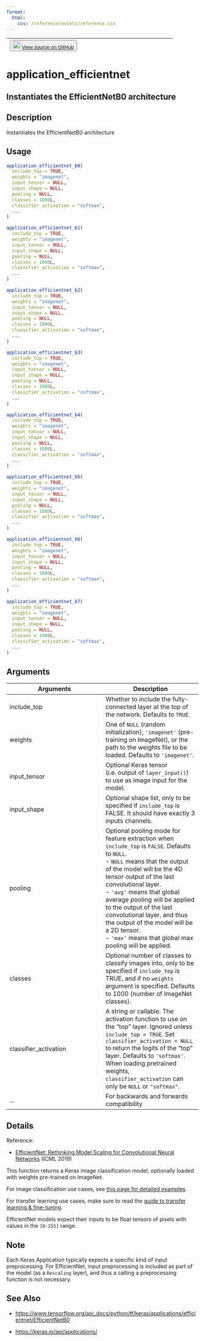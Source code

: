 ```yaml
---
format:
  html:
    css: /reference/assets/reference.css
---
```


| <button class="button"> ![](/reference/assets/GitHub-Mark-32px.png){width="20"} [View source on GitHub](https://github.com/rstudio/keras//blob/main/R/applications.R#L987) </button> |
|:------------------------------:|:--------------------------------------:|

# application_efficientnet

## Instantiates the EfficientNetB0 architecture

## Description
Instantiates the EfficientNetB0 architecture 


## Usage
```r
application_efficientnet_b0( 
  include_top = TRUE, 
  weights = "imagenet", 
  input_tensor = NULL, 
  input_shape = NULL, 
  pooling = NULL, 
  classes = 1000L, 
  classifier_activation = "softmax", 
  ... 
) 

application_efficientnet_b1( 
  include_top = TRUE, 
  weights = "imagenet", 
  input_tensor = NULL, 
  input_shape = NULL, 
  pooling = NULL, 
  classes = 1000L, 
  classifier_activation = "softmax", 
  ... 
) 

application_efficientnet_b2( 
  include_top = TRUE, 
  weights = "imagenet", 
  input_tensor = NULL, 
  input_shape = NULL, 
  pooling = NULL, 
  classes = 1000L, 
  classifier_activation = "softmax", 
  ... 
) 

application_efficientnet_b3( 
  include_top = TRUE, 
  weights = "imagenet", 
  input_tensor = NULL, 
  input_shape = NULL, 
  pooling = NULL, 
  classes = 1000L, 
  classifier_activation = "softmax", 
  ... 
) 

application_efficientnet_b4( 
  include_top = TRUE, 
  weights = "imagenet", 
  input_tensor = NULL, 
  input_shape = NULL, 
  pooling = NULL, 
  classes = 1000L, 
  classifier_activation = "softmax", 
  ... 
) 

application_efficientnet_b5( 
  include_top = TRUE, 
  weights = "imagenet", 
  input_tensor = NULL, 
  input_shape = NULL, 
  pooling = NULL, 
  classes = 1000L, 
  classifier_activation = "softmax", 
  ... 
) 

application_efficientnet_b6( 
  include_top = TRUE, 
  weights = "imagenet", 
  input_tensor = NULL, 
  input_shape = NULL, 
  pooling = NULL, 
  classes = 1000L, 
  classifier_activation = "softmax", 
  ... 
) 

application_efficientnet_b7( 
  include_top = TRUE, 
  weights = "imagenet", 
  input_tensor = NULL, 
  input_shape = NULL, 
  pooling = NULL, 
  classes = 1000L, 
  classifier_activation = "softmax", 
  ... 
) 
```

## Arguments
|Arguments|Description|
|---|---|
| include_top | Whether to include the fully-connected layer at the top of the network. Defaults to `TRUE`. |
| weights | One of `NULL` (random initialization), `'imagenet'` (pre-training on ImageNet), or the path to the weights file to be loaded. Defaults to `'imagenet'`. |
| input_tensor | Optional Keras tensor (i.e. output of `layer_input()`) to use as image input for the model. |
| input_shape | Optional shape list, only to be specified if `include_top` is FALSE. It should have exactly 3 inputs channels. |
| pooling | Optional pooling mode for feature extraction when `include_top` is `FALSE`. Defaults to `NULL`. <br>- `NULL` means that the output of the model will be the 4D tensor output of the last convolutional layer. <br>- `'avg'` means that global average pooling will be applied to the output of the last convolutional layer, and thus the output of the model will be a 2D tensor. <br>- `'max'` means that global max pooling will be applied.  |
| classes | Optional number of classes to classify images into, only to be specified if `include_top` is TRUE, and if no `weights` argument is specified. Defaults to 1000 (number of ImageNet classes). |
| classifier_activation | A string or callable. The activation function to use on the "top" layer. Ignored unless `include_top = TRUE`. Set `classifier_activation = NULL` to return the logits of the "top" layer. Defaults to `'softmax'`. When loading pretrained weights, `classifier_activation` can only be `NULL` or `"softmax"`. |
| ... | For backwards and forwards compatibility |

## Details

Reference: 

- [EfficientNet: Rethinking Model Scaling for Convolutional Neural Networks](https://arxiv.org/abs/1905.11946) (ICML 2019) 

This function returns a Keras image classification model, optionally loaded with weights pre-trained on ImageNet. 

For image classification use cases, see [this page for detailed examples](https://keras.io/api/applications/#usage-examples-for-image-classification-models). 

For transfer learning use cases, make sure to read the [guide to transfer learning & fine-tuning](https://keras.io/guides/transfer_learning/). 

EfficientNet models expect their inputs to be float tensors of pixels with values in the `[0-255]` range. 



## Note
Each Keras Application typically expects a specific kind of input preprocessing. For EfficientNet, input preprocessing is included as part of the model (as a `Rescaling` layer), and thus a calling a preprocessing function is not necessary. 


## See Also

- [https://www.tensorflow.org/api_docs/python/tf/keras/applications/efficientnet/EfficientNetB0](https://www.tensorflow.org/api_docs/python/tf/keras/applications/efficientnet/EfficientNetB0)

- [https://keras.io/api/applications/](https://keras.io/api/applications/)

